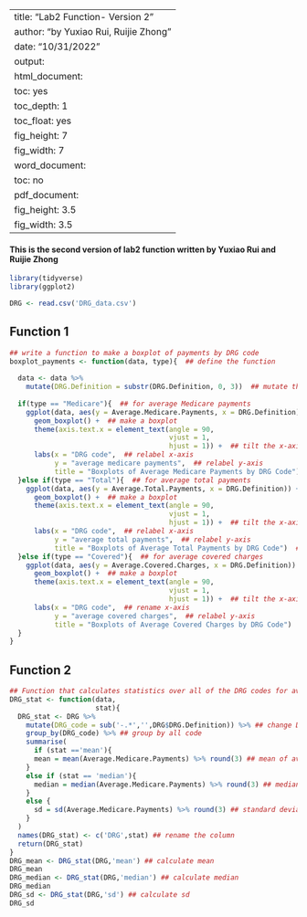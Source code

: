
---
title: "Lab2 Function- Version 2"
author: "by Yuxiao Rui, Ruijie Zhong"
date: "10/31/2022"
output:
  html_document:
    toc: yes
    toc_depth: 1
    toc_float: yes
    fig_height: 7
    fig_width: 7
  word_document:
    toc: no
  pdf_document:
    fig_height: 3.5
    fig_width: 3.5
---

#### This is the second version of lab2 function written by Yuxiao Rui and Ruijie Zhong

```r
library(tidyverse)
library(ggplot2)
```

```r
DRG <- read.csv('DRG_data.csv')
```

## Function 1

```r
## write a function to make a boxplot of payments by DRG code
boxplot_payments <- function(data, type){  ## define the function
  
  data <- data %>%
    mutate(DRG.Definition = substr(DRG.Definition, 0, 3))  ## mutate the DRG definition to first 3 numbers
  
  if(type == "Medicare"){  ## for average Medicare payments
    ggplot(data, aes(y = Average.Medicare.Payments, x = DRG.Definition)) +  
      geom_boxplot() +  ## make a boxplot
      theme(axis.text.x = element_text(angle = 90, 
                                       vjust = 1, 
                                       hjust = 1)) +  ## tilt the x-axis
      labs(x = "DRG code",  ## relabel x-axis
           y = "average medicare payments",  ## relabel y-axis
           title = "Boxplots of Average Medicare Payments by DRG Code")  ## rename the title
  }else if(type == "Total"){  ## for average total payments
    ggplot(data, aes(y = Average.Total.Payments, x = DRG.Definition)) +  
      geom_boxplot() +  ## make a boxplot
      theme(axis.text.x = element_text(angle = 90, 
                                       vjust = 1, 
                                       hjust = 1)) +  ## tilt the x-axis
      labs(x = "DRG code",  ## relabel x-axis
           y = "average total payments",  ## relabel y-axis
           title = "Boxplots of Average Total Payments by DRG Code")  ## rename the title
  }else if(type == "Covered"){  ## for average covered charges
    ggplot(data, aes(y = Average.Covered.Charges, x = DRG.Definition)) +  
      geom_boxplot() +  ## make a boxplot
      theme(axis.text.x = element_text(angle = 90, 
                                       vjust = 1, 
                                       hjust = 1)) +  ## tilt the x-axis
      labs(x = "DRG code",  ## rename x-axis
           y = "average covered charges",  ## relabel y-axis
           title = "Boxplots of Average Covered Charges by DRG Code")  ## rename the title
  }
}
```

## Function 2
```r
## Function that calculates statistics over all of the DRG codes for average Medicare payments
DRG_stat <- function(data, 
                     stat){
  DRG_stat <- DRG %>%
    mutate(DRG_code = sub('-.*','',DRG$DRG.Definition)) %>% ## change DRG to 3-digit code
    group_by(DRG_code) %>% ## group by all code
    summarise(
      if (stat =='mean'){
      mean = mean(Average.Medicare.Payments) %>% round(3) ## mean of average Medicare payments
    }
    else if (stat == 'median'){
      median = median(Average.Medicare.Payments) %>% round(3) ## median of average Medicare payments
    }
    else {
      sd = sd(Average.Medicare.Payments) %>% round(3) ## standard deviation of average Medicare payments
    }
  ) 
  names(DRG_stat) <- c('DRG',stat) ## rename the column
  return(DRG_stat)
}
DRG_mean <- DRG_stat(DRG,'mean') ## calculate mean
DRG_mean
DRG_median <- DRG_stat(DRG,'median') ## calculate median
DRG_median
DRG_sd <- DRG_stat(DRG,'sd') ## calculate sd
DRG_sd
```
